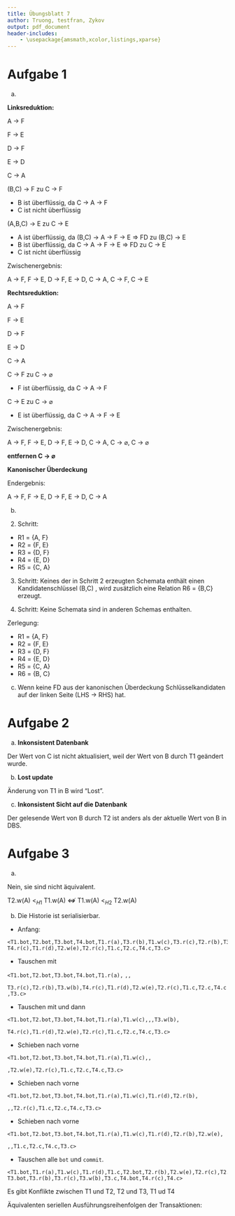 ```yaml
---
title: Übungsblatt 7
author: Truong, testfran, Zykov
output: pdf_document
header-includes:
    - \usepackage{amsmath,xcolor,listings,xparse}
---
```


# Aufgabe 1
a.

**Linksreduktion:**

A $\rightarrow$ F

F $\rightarrow$ E

D $\rightarrow$ F

E $\rightarrow$ D

C $\rightarrow$ A

(B,C) $\rightarrow$ F zu C $\rightarrow$ F

- B ist überflüssig, da C $\rightarrow$ A $\rightarrow$ F
- C ist nicht überflüssig

(A,B,C) $\rightarrow$ E zu C $\rightarrow$ E

- A ist überflüssig, da (B,C) $\rightarrow$ A $\rightarrow$ F $\rightarrow$ E $\Rightarrow$ FD zu (B,C) $\rightarrow$ E
- B ist überflüssig, da C $\rightarrow$ A $\rightarrow$ F $\rightarrow$ E $\Rightarrow$ FD zu C $\rightarrow$ E
- C ist nicht überflüssig

Zwischenergebnis:

A $\rightarrow$ F, F $\rightarrow$ E, D $\rightarrow$ F, E $\rightarrow$ D, C $\rightarrow$ A, C $\rightarrow$ F, C $\rightarrow$ E

**Rechtsreduktion:**

A $\rightarrow$ F

F $\rightarrow$ E

D $\rightarrow$ F

E $\rightarrow$ D

C $\rightarrow$ A

C $\rightarrow$ F zu C $\rightarrow$ $\varnothing$

* F ist überflüssig, da C $\rightarrow$ A $\rightarrow$ F

C $\rightarrow$ E zu C $\rightarrow$ $\varnothing$

* E ist überflüssig, da C $\rightarrow$ A $\rightarrow$ F $\rightarrow$ E

Zwischenergebnis:

A $\rightarrow$ F, F $\rightarrow$ E, D $\rightarrow$ F, E $\rightarrow$ D, C $\rightarrow$ A, C $\rightarrow$ $\varnothing$, C $\rightarrow$ $\varnothing$

**entfernen C $\rightarrow$ $\varnothing$**

**Kanonischer Überdeckung**

Endergebnis:

A $\rightarrow$ F, F $\rightarrow$ E, D $\rightarrow$ F, E $\rightarrow$ D, C $\rightarrow$ A

b.
2. Schritt:

* R1 = {A, F}
* R2 = {F, E}
* R3 = {D, F}
* R4 = {E, D}
* R5 = {C, A}

3. Schritt:
Keines der in Schritt 2 erzeugten Schemata enthält einen Kandidatenschlüssel (B,C) , wird zusätzlich eine Relation R6 = {B,C} erzeugt.

4. Schritt:
   Keine Schemata sind in anderen Schemas enthalten.

Zerlegung:

* R1 = {A, F}
* R2 = {F, E}
* R3 = {D, F}
* R4 = {E, D}
* R5 = {C, A}
* R6 = {B, C}


c.
Wenn keine FD aus der kanonischen Überdeckung Schlüsselkandidaten auf der linken Seite (LHS $\rightarrow$ RHS) hat.


# Aufgabe 2
a. **Inkonsistent Datenbank**

Der Wert von C ist nicht aktualisiert, weil der Wert von B durch T1 geändert wurde.

b. **Lost update**

Änderung von T1 in B wird "Lost".

c. **Inkonsistent Sicht auf die Datenbank**

Der gelesende Wert von B durch T2 ist anders als der aktuelle Wert von B in DBS.

# Aufgabe 3
a.

Nein, sie sind nicht äquivalent.

T2.w(A) $<_{H1}$ T1.w(A) $\nLeftrightarrow$ T1.w(A) $<_{H2}$ T2.w(A)

\definecolor{light-gray}{gray}{0.95}
\NewDocumentCommand{\codewordblue}{v}{%
\colorbox{light-gray}{%
\texttt{\textcolor{blue}{#1}}}}

\NewDocumentCommand{\codewordred}{v}{%
\colorbox{light-gray}{%
\texttt{\textcolor{red}{#1}}}}


b. Die Historie ist serialisierbar.

- Anfang:
```
<T1.bot,T2.bot,T3.bot,T4.bot,T1.r(a),T3.r(b),T1.w(c),T3.r(c),T2.r(b),T3.w(b),
T4.r(c),T1.r(d),T2.w(e),T2.r(c),T1.c,T2.c,T4.c,T3.c>
```

- Tauschen \codewordred{T1.w(c)} mit \codewordblue{T3.r(b)}

`<T1.bot,T2.bot,T3.bot,T4.bot,T1.r(a),` \codewordred{T1.w(c)}`,`\codewordblue{T3.r(b)}`,`

`T3.r(c),T2.r(b),T3.w(b),T4.r(c),T1.r(d),T2.w(e),T2.r(c),T1.c,T2.c,T4.c,T3.c>`

- Tauschen \codewordred{T2.r(b)} mit \codewordblue{T3.r(c)} und dann \codewordblue{T3.r(b)}

`<T1.bot,T2.bot,T3.bot,T4.bot,T1.r(a),T1.w(c),`\codewordred{T2.r(b)}`,`\codewordblue{T3.r(b),T3.r(c)}`,T3.w(b),`

`T4.r(c),T1.r(d),T2.w(e),T2.r(c),T1.c,T2.c,T4.c,T3.c>`

- Schieben \codewordred{T1.r(d)} nach vorne

`<T1.bot,T2.bot,T3.bot,T4.bot,T1.r(a),T1.w(c),`\codewordred{T1.r(d)}`,`

\codewordblue{T2.r(b),T3.r(b),T3.r(c),T3.w(b),T4.r(c)}`,T2.w(e),T2.r(c),T1.c,T2.c,T4.c,T3.c>`


- Schieben \codewordred{T2.w(e)} nach vorne

`<T1.bot,T2.bot,T3.bot,T4.bot,T1.r(a),T1.w(c),T1.r(d),T2.r(b),`

\codewordred{T2.w(e)}`,`\codewordblue{T3.r(b),T3.r(c),T3.w(b),T4.r(c)}`,T2.r(c),T1.c,T2.c,T4.c,T3.c>`

- Schieben \codewordred{T2.r(c)} nach vorne

`<T1.bot,T2.bot,T3.bot,T4.bot,T1.r(a),T1.w(c),T1.r(d),T2.r(b),T2.w(e),`

\codewordred{T2.r(c)}`,`\codewordblue{T3.r(b),T3.r(c),T3.w(b),T4.r(c)}`,T1.c,T2.c,T4.c,T3.c>`

- Tauschen alle `bot` und `commit`.
```
<T1.bot,T1.r(a),T1.w(c),T1.r(d),T1.c,T2.bot,T2.r(b),T2.w(e),T2.r(c),T2.c,
T3.bot,T3.r(b),T3.r(c),T3.w(b),T3.c,T4.bot,T4.r(c),T4.c>
```

Es gibt Konflikte zwischen T1 und T2, T2 und T3, T1 ud T4

Äquivalenten seriellen Ausführungsreihenfolgen der Transaktionen:
\begin{center}
 \begin{tabular}{|c c c c|} \hline
T1 & T2 & T3 & T4 \\ \hline
T1 & T2 & T4 & T3 \\ \hline
T1 & T4 & T2 & T3 \\ \hline
 \end{tabular}
\end{center}
